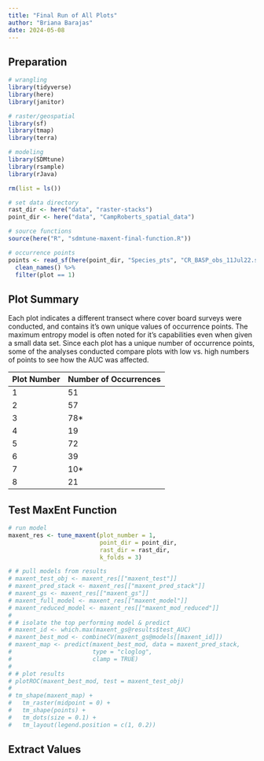```yaml
---
title: "Final Run of All Plots"
author: "Briana Barajas"
date: 2024-05-08
---
```


## Preparation

```r
# wrangling
library(tidyverse)
library(here)
library(janitor)

# raster/geospatial
library(sf)
library(tmap)
library(terra)

# modeling
library(SDMtune)
library(rsample)
library(rJava)
```

```r
rm(list = ls())

# set data directory
rast_dir <- here("data", "raster-stacks")
point_dir <- here("data", "CampRoberts_spatial_data")

# source functions
source(here("R", "sdmtune-maxent-final-function.R"))

# occurrence points
points <- read_sf(here(point_dir, "Species_pts", "CR_BASP_obs_11Jul22.shp"), quiet = TRUE) %>% 
  clean_names() %>% 
  filter(plot == 1)
```


## Plot Summary

Each plot indicates a different transect where cover board surveys were conducted, and contains it's own unique values of occurrence points. The maximum entropy model is often noted for it's capabilities even when given a small data set. Since each plot has a unique number of occurrence points, some of the analyses conducted compare plots with low vs. high numbers of points to see how the AUC was affected.

| Plot Number | Number of Occurrences |
|-------------|----------------------|
| 1           | 51                   |
| 2           | 57                   |
| 3           | 78\*                 |
| 4           | 19                   |
| 5           | 72                   |
| 6           | 39                   |
| 7           | 10\*                 |
| 8           | 21                   |

## Test MaxEnt Function
```r
# run model
maxent_res <- tune_maxent(plot_number = 1,
                          point_dir = point_dir,
                          rast_dir = rast_dir,
                          k_folds = 3)

# # pull models from results
# maxent_test_obj <- maxent_res[["maxent_test"]]
# maxent_pred_stack <- maxent_res[["maxent_pred_stack"]]
# maxent_gs <- maxent_res[["maxent_gs"]]
# maxent_full_model <- maxent_res[["maxent_model"]]
# maxent_reduced_model <- maxent_res[["maxent_mod_reduced"]]
# 
# # isolate the top performing model & predict
# maxent_id <- which.max(maxent_gs@results$test_AUC)
# maxent_best_mod <- combineCV(maxent_gs@models[[maxent_id]])
# maxent_map <- predict(maxent_best_mod, data = maxent_pred_stack,
#                       type = "cloglog",
#                       clamp = TRUE)
# 
# # plot results
# plotROC(maxent_best_mod, test = maxent_test_obj)
# 
# tm_shape(maxent_map) +
#   tm_raster(midpoint = 0) +
#   tm_shape(points) +
#   tm_dots(size = 0.1) +
#   tm_layout(legend.position = c(1, 0.2))

```

## Extract Values

```r

```


